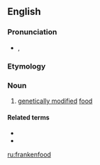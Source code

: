 ==English==

===Pronunciation===
* {{enPR|frăngk'(ə)n-fo͞od"}}, {{IPA|/ˈfɹæŋk(ə)nˌfuːd/|lang=en}}

===Etymology===
{{prefix|franken|food|lang=en}}

===Noun===
{{en-noun|-}}

# {{label|en|colloquial|derogatory}} [[genetically modified]] [[food]]

====Related terms====
* {{l|en|Frankenstein}}
* {{l|en|frankenword}}

[[ru:frankenfood]]